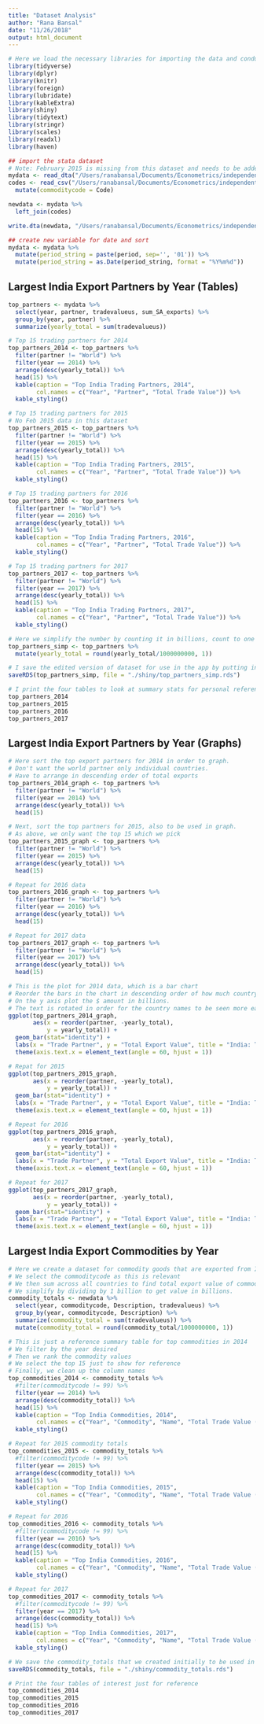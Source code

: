```yaml
---
title: "Dataset Analysis"
author: "Rana Bansal"
date: "11/26/2018"
output: html_document
---
```


```r
# Here we load the necessary libraries for importing the data and conducting the analysis. 
library(tidyverse)
library(dplyr)
library(knitr)
library(foreign)
library(lubridate)
library(kableExtra)
library(shiny)
library(tidytext)
library(stringr)
library(scales)
library(readxl)
library(haven)
```

```r
## import the stata dataset
# Note: February 2015 is missing from this dataset and needs to be added
mydata <- read_dta("/Users/ranabansal/Documents/Econometrics/independent/India/Monthly_DTA_Files/India_AllPartners_combined.dta")
codes <- read_csv("/Users/ranabansal/Documents/Econometrics/independent/India/Monthly_DTA_Files/Two_Digit_codes.csv") %>%
  mutate(commoditycode = Code)

newdata <- mydata %>% 
  left_join(codes)

write.dta(newdata, "/Users/ranabansal/Documents/Econometrics/independent/India/Monthly_DTA_Files/newdata.dta")
```

```r
## create new variable for date and sort
mydata <- mydata %>%
  mutate(period_string = paste(period, sep='', '01')) %>%
  mutate(period_string = as.Date(period_string, format = "%Y%m%d"))
```

## Largest India Export Partners by Year (Tables)
```r
top_partners <- mydata %>%
  select(year, partner, tradevalueus, sum_SA_exports) %>%
  group_by(year, partner) %>%
  summarize(yearly_total = sum(tradevalueus))

# Top 15 trading partners for 2014
top_partners_2014 <- top_partners %>%
  filter(partner != "World") %>%
  filter(year == 2014) %>%
  arrange(desc(yearly_total)) %>%
  head(15) %>%
  kable(caption = "Top India Trading Partners, 2014",
        col.names = c("Year", "Partner", "Total Trade Value")) %>%
  kable_styling()

# Top 15 trading partners for 2015
# No Feb 2015 data in this dataset
top_partners_2015 <- top_partners %>%
  filter(partner != "World") %>%
  filter(year == 2015) %>%
  arrange(desc(yearly_total)) %>%
  head(15) %>%
  kable(caption = "Top India Trading Partners, 2015",
        col.names = c("Year", "Partner", "Total Trade Value")) %>%
  kable_styling()

# Top 15 trading partners for 2016
top_partners_2016 <- top_partners %>%
  filter(partner != "World") %>%
  filter(year == 2016) %>%
  arrange(desc(yearly_total)) %>%
  head(15) %>%
  kable(caption = "Top India Trading Partners, 2016",
        col.names = c("Year", "Partner", "Total Trade Value")) %>%
  kable_styling()

# Top 15 trading partners for 2017
top_partners_2017 <- top_partners %>%
  filter(partner != "World") %>%
  filter(year == 2017) %>%
  arrange(desc(yearly_total)) %>%
  head(15) %>%
  kable(caption = "Top India Trading Partners, 2017",
        col.names = c("Year", "Partner", "Total Trade Value")) %>%
  kable_styling()

# Here we simplify the number by counting it in billions, count to one decimal place.
top_partners_simp <- top_partners %>%
  mutate(yearly_total = round(yearly_total/1000000000, 1))

# I save the edited version of dataset for use in the app by putting in shiny folder.
saveRDS(top_partners_simp, file = "./shiny/top_partners_simp.rds")

# I print the four tables to look at summary stats for personal reference. 
top_partners_2014
top_partners_2015
top_partners_2016
top_partners_2017
```

## Largest India Export Partners by Year (Graphs)
```r
# Here sort the top export partners for 2014 in order to graph. 
# Don't want the world partner only individual countries. 
# Have to arrange in descending order of total exports 
top_partners_2014_graph <- top_partners %>%
  filter(partner != "World") %>%
  filter(year == 2014) %>%
  arrange(desc(yearly_total)) %>%
  head(15) 

# Next, sort the top partners for 2015, also to be used in graph. 
# As above, we only want the top 15 which we pick
top_partners_2015_graph <- top_partners %>%
  filter(partner != "World") %>%
  filter(year == 2015) %>%
  arrange(desc(yearly_total)) %>%
  head(15) 

# Repeat for 2016 data
top_partners_2016_graph <- top_partners %>%
  filter(partner != "World") %>%
  filter(year == 2016) %>%
  arrange(desc(yearly_total)) %>%
  head(15) 

# Repeat for 2017 data
top_partners_2017_graph <- top_partners %>%
  filter(partner != "World") %>%
  filter(year == 2017) %>%
  arrange(desc(yearly_total)) %>%
  head(15) 

# This is the plot for 2014 data, which is a bar chart
# Reorder the bars in the chart in descending order of how much country exports
# On the y axis plot the $ amount in billions. 
# The text is rotated in order for the country names to be seen more easily.
ggplot(top_partners_2014_graph, 
       aes(x = reorder(partner, -yearly_total), 
           y = yearly_total)) + 
  geom_bar(stat="identity") + 
  labs(x = "Trade Partner", y = "Total Export Value", title = "India: Top 2014 Export Partners") + 
  theme(axis.text.x = element_text(angle = 60, hjust = 1))

# Repat for 2015
ggplot(top_partners_2015_graph, 
       aes(x = reorder(partner, -yearly_total), 
           y = yearly_total)) + 
  geom_bar(stat="identity") + 
  labs(x = "Trade Partner", y = "Total Export Value", title = "India: Top 2015 Export Partners") + 
  theme(axis.text.x = element_text(angle = 60, hjust = 1))

# Repeat for 2016
ggplot(top_partners_2016_graph, 
       aes(x = reorder(partner, -yearly_total), 
           y = yearly_total)) + 
  geom_bar(stat="identity") + 
  labs(x = "Trade Partner", y = "Total Export Value", title = "India: Top 2016 Export Partners") + 
  theme(axis.text.x = element_text(angle = 60, hjust = 1))

# Repeat for 2017
ggplot(top_partners_2017_graph, 
       aes(x = reorder(partner, -yearly_total), 
           y = yearly_total)) + 
  geom_bar(stat="identity") + 
  labs(x = "Trade Partner", y = "Total Export Value", title = "India: Top 2017 Export Partners") + 
  theme(axis.text.x = element_text(angle = 60, hjust = 1))
```

## Largest India Export Commodities by Year 
```r
# Here we create a dataset for commodity goods that are exported from India
# We select the commoditycode as this is relevant
# We then sum across all countries to find total export value of commodity
# We simplify by dividing by 1 billion to get value in billions. 
commodity_totals <- newdata %>%
  select(year, commoditycode, Description, tradevalueus) %>%
  group_by(year, commoditycode, Description) %>%
  summarize(commodity_total = sum(tradevalueus)) %>%
  mutate(commodity_total = round(commodity_total/1000000000, 1))

# This is just a reference summary table for top commodities in 2014
# We filter by the year desired
# Then we rank the commodity values
# We select the top 15 just to show for reference
# Finally, we clean up the column names 
top_commodities_2014 <- commodity_totals %>%
  #filter(commoditycode != 99) %>%
  filter(year == 2014) %>%
  arrange(desc(commodity_total)) %>%
  head(15) %>%
  kable(caption = "Top India Commodities, 2014",
        col.names = c("Year", "Commodity", "Name", "Total Trade Value (USD)")) %>%
  kable_styling()

# Repeat for 2015 commodity totals
top_commodities_2015 <- commodity_totals %>%
  #filter(commoditycode != 99) %>%
  filter(year == 2015) %>%
  arrange(desc(commodity_total)) %>%
  head(15) %>%
  kable(caption = "Top India Commodities, 2015",
        col.names = c("Year", "Commodity", "Name", "Total Trade Value (USD)")) %>%
  kable_styling()

# Repeat for 2016
top_commodities_2016 <- commodity_totals %>%
  #filter(commoditycode != 99) %>%
  filter(year == 2016) %>%
  arrange(desc(commodity_total)) %>%
  head(15) %>%
  kable(caption = "Top India Commodities, 2016",
        col.names = c("Year", "Commodity", "Name", "Total Trade Value (USD)")) %>%
  kable_styling()

# Repeat for 2017
top_commodities_2017 <- commodity_totals %>%
  #filter(commoditycode != 99) %>%
  filter(year == 2017) %>%
  arrange(desc(commodity_total)) %>%
  head(15) %>%
  kable(caption = "Top India Commodities, 2017",
        col.names = c("Year", "Commodity", "Name", "Total Trade Value (USD)")) %>%
  kable_styling()

# We save the commodity_totals that we created initially to be used in app in shiny folder
saveRDS(commodity_totals, file = "./shiny/commodity_totals.rds")

# Print the four tables of interest just for reference 
top_commodities_2014
top_commodities_2015
top_commodities_2016
top_commodities_2017
```